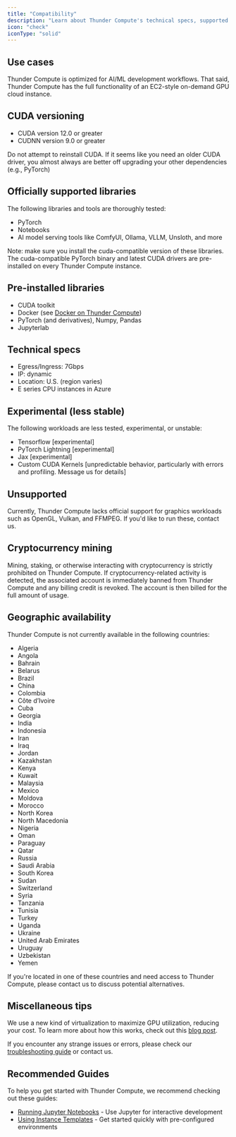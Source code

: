 ```yaml
---
title: "Compatibility"
description: "Learn about Thunder Compute's technical specs, supported AI/ML libraries (PyTorch, Hugging Face), limitations, and strengths"
icon: "check"
iconType: "solid"
---
```


## Use cases

Thunder Compute is optimized for AI/ML development workflows. That said, Thunder Compute has the full functionality of an EC2-style on-demand GPU cloud instance.

## CUDA versioning

- CUDA version 12.0 or greater
- CUDNN version 9.0 or greater

<Warning>
  Do not attempt to reinstall CUDA. If it seems like you need an older CUDA driver, you almost always are better off upgrading your other dependencies (e.g., PyTorch)
</Warning>

## Officially supported libraries

The following libraries and tools are thoroughly tested:

- PyTorch
- Notebooks
- AI model serving tools like ComfyUI, Ollama, VLLM, Unsloth, and more

Note: make sure you install the cuda-compatible version of these libraries. The cuda-compatible PyTorch binary and latest CUDA drivers are pre-installed on every Thunder Compute instance.

## Pre-installed libraries

- CUDA toolkit
- Docker (see [Docker on Thunder Compute](/guides/using-docker-on-thundercompute))
- PyTorch (and derivatives), Numpy, Pandas
- Jupyterlab

## Technical specs

- Egress/Ingress: 7Gbps
- IP: dynamic
- Location: U.S. (region varies)
- E series CPU instances in Azure

## Experimental (less stable)

The following workloads are less tested, experimental, or unstable:

- Tensorflow [experimental]
- PyTorch Lightning [experimental]
- Jax [experimental]
- Custom CUDA Kernels [unpredictable behavior, particularly with errors and profiling. Message us for details]

## Unsupported

Currently, Thunder Compute lacks official support for graphics workloads such as OpenGL, Vulkan, and FFMPEG. If you'd like to run these, contact us.

## Cryptocurrency mining

Mining, staking, or otherwise interacting with cryptocurrency is strictly prohibited on Thunder Compute. If cryptocurrency-related activity is detected, the associated account is immediately banned from Thunder Compute and any billing credit is revoked. The account is then billed for the full amount of usage.

## Geographic availability

Thunder Compute is not currently available in the following countries:

- Algeria
- Angola
- Bahrain
- Belarus
- Brazil
- China
- Colombia
- Côte d’Ivoire
- Cuba
- Georgia
- India
- Indonesia
- Iran
- Iraq
- Jordan
- Kazakhstan
- Kenya
- Kuwait
- Malaysia
- Mexico
- Moldova
- Morocco
- North Korea
- North Macedonia
- Nigeria
- Oman
- Paraguay
- Qatar
- Russia
- Saudi Arabia
- South Korea
- Sudan
- Switzerland
- Syria
- Tanzania
- Tunisia
- Turkey
- Uganda
- Ukraine
- United Arab Emirates
- Uruguay
- Uzbekistan
- Yemen

If you're located in one of these countries and need access to Thunder Compute, please contact us to discuss potential alternatives.

## Miscellaneous tips

We use a new kind of virtualization to maximize GPU utilization, reducing your cost. To learn more about how this works, check out this [blog post](https://www.thundercompute.com/blog/how-thunder-compute-works-gpu-over-tcp).

If you encounter any strange issues or errors, please check our [troubleshooting guide](/docs/troubleshooting) or contact us.

## Recommended Guides

To help you get started with Thunder Compute, we recommend checking out these guides:

- [Running Jupyter Notebooks](/guides/running-jupyter-notebooks-on-thunder-compute) - Use Jupyter for interactive development
- [Using Instance Templates](/guides/using-instance-templates) - Get started quickly with pre-configured environments